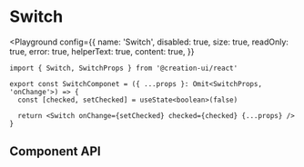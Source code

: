 # Switch


<Playground
  config={{
    name: 'Switch',
    disabled: true,
    size: true,
    readOnly: true,
    error: true,
    helperText: true,
    content: true,
  }}
>
  <SwitchPlayground />
</Playground>

```tsx copy
import { Switch, SwitchProps } from '@creation-ui/react'

export const SwitchComponet = ({ ...props }: Omit<SwitchProps, 'onChange'>) => {
  const [checked, setChecked] = useState<boolean>(false)

  return <Switch onChange={setChecked} checked={checked} {...props} />
}
```

## Component API

<PropsTable
  properties={properties}
  name='Switch'
  description='Switch component props.'
/>
